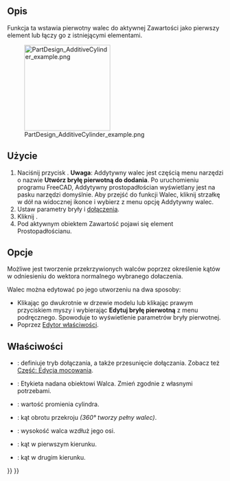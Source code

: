 <languages/>

{{Docnav/pl
|[[PartDesign_AdditiveBox/pl|Addytywny prostopadłościan]]
|[[PartDesign_AdditiveSphere/pl|Addytywna sfera]]
|[[PartDesign_Workbench/pl|środowisko pracy Projekt Części]]
|IconL=PartDesign_AdditiveBox.svg
|IconR=PartDesign_AdditiveSphere.svg
|IconC=Workbench_PartDesign.svg
}}

{{GuiCommand/pl
|Name=PartDesign AdditiveCylinder
|Name/pl=Projekt Części: Addytywny walec
|MenuLocation=Projekt Części → Utwórz cechę przez dodanie → Addytywny walec
|Workbenches=[[PartDesign_Workbench/pl|Projekt Części]]
|Version=0.17
|SeeAlso=[[PartDesign_CompPrimitiveAdditive/pl|Komponent bryła pierwotna do dodania]], [[PartDesign_SubtractiveCylinder/pl|Subtraktywny walec]]
}}

<span id="Description"></span>
==Opis==

Funkcja ta wstawia pierwotny walec do aktywnej Zawartości jako pierwszy element lub łączy go z istniejącymi elementami.

[[File:PartDesign_AdditiveCylinder_example.png|200px]]

<span id="Usage"></span>
==Użycie==

# Naciśnij przycisk {{Button|[[Image:PartDesign AdditiveCylinder.svg|24px]] '''Addytywny walec'''}}. '''Uwaga''': Addytywny walec jest częścią menu narzędzi o nazwie '''Utwórz bryłę pierwotną do dodania'''. Po uruchomieniu programu FreeCAD, Addytywny prostopadłościan wyświetlany jest na pasku narzędzi domyślnie. Aby przejść do funkcji Walec, kliknij strzałkę w dół na widocznej ikonce i wybierz z menu opcję Addytywny walec.
# Ustaw parametry bryły i [[Part_EditAttachment/pl|dołączenia]].
# Kliknij {{Button|OK}}.
# Pod aktywnym obiektem Zawartość pojawi się element Prostopadłościanu.

<span id="Options"></span>
==Opcje==

Możliwe jest tworzenie przekrzywionych walców poprzez określenie kątów w odniesieniu do wektora normalnego wybranego dołaczenia. {{Version/pl|0.20}}

Walec można edytować po jego utworzeniu na dwa sposoby:
* Klikając go dwukrotnie w drzewie modelu lub klikając prawym przyciskiem myszy i wybierając '''Edytuj bryłę pierwotną''' z menu podręcznego. Spowoduje to wyświetlenie parametrów bryły pierwotnej.
* Poprzez [[Property_editor/pl|Edytor właściwości]].

<span id="Properties"></span>
==Właściwości==

* {{PropertyData|Dołączenie}}: definiuje tryb dołączania, a także przesunięcie dołączania. Zobacz też [[Part_EditAttachment/pl|Część: Edycja mocowania]].
* {{PropertyData|Etykieta}}: Etykieta nadana obiektowi Walca. Zmień zgodnie z własnymi potrzebami.
* {{PropertyData|Promień}}: wartość promienia cylindra.
* {{PropertyData|Kąt}}: kąt obrotu przekroju ''(360° tworzy pełny walec)''.
* {{PropertyData|Wysokość}}: wysokość walca wzdłuż jego osi.
* {{PropertyData|Pierwszy kąt}}: kąt w pierwszym kierunku. {{Version/pl|0.20}}
* {{PropertyData|Drugi kąt}}: kąt w drugim kierunku. {{Version/pl|0.20}}


{{Docnav/pl
|[[PartDesign_AdditiveBox/pl|Addytywny prostopadłościan]]
|[[PartDesign_AdditiveSphere/pl|Addytywna sfera]]
|[[PartDesign_Workbench/pl|środowisko pracy Projekt Części]]
|IconL=PartDesign_AdditiveBox.svg
|IconR=PartDesign_AdditiveSphere.svg
|IconC=Workbench_PartDesign.svg
}}

{{PartDesign_Tools_navi{{#translation:}}}}
{{Userdocnavi{{#translation:}}}}